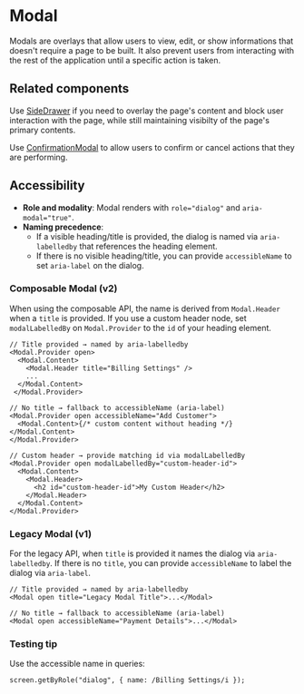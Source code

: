
<Meta title="Components/Overlays/Modal" />

# Modal

Modals are overlays that allow users to view, edit, or show informations that
doesn't require a page to be built. It also prevent users from interacting with
the rest of the application until a specific action is taken.

## Related components

Use [SideDrawer](/components/SideDrawer) if you need to overlay the page's
content and block user interaction with the page, while still maintaining
visibilty of the page's primary contents.

Use [ConfirmationModal](/components/ConfirmationModal) to allow users to confirm
or cancel actions that they are performing.

## Accessibility

- **Role and modality**: Modal renders with `role="dialog"` and
  `aria-modal="true"`.
- **Naming precedence**:
  - If a visible heading/title is provided, the dialog is named via
    `aria-labelledby` that references the heading element.
  - If there is no visible heading/title, you can provide `accessibleName` to
    set `aria-label` on the dialog.

### Composable Modal (v2)

When using the composable API, the name is derived from `Modal.Header` when a
`title` is provided. If you use a custom header node, set `modalLabelledBy` on
`Modal.Provider` to the `id` of your heading element.

```tsx
// Title provided → named by aria-labelledby
<Modal.Provider open>
  <Modal.Content>
    <Modal.Header title="Billing Settings" />
    ...
  </Modal.Content>
 </Modal.Provider>

// No title → fallback to accessibleName (aria-label)
<Modal.Provider open accessibleName="Add Customer">
  <Modal.Content>{/* custom content without heading */}</Modal.Content>
</Modal.Provider>

// Custom header → provide matching id via modalLabelledBy
<Modal.Provider open modalLabelledBy="custom-header-id">
  <Modal.Content>
    <Modal.Header>
      <h2 id="custom-header-id">My Custom Header</h2>
    </Modal.Header>
  </Modal.Content>
</Modal.Provider>
```

### Legacy Modal (v1)

For the legacy API, when `title` is provided it names the dialog via
`aria-labelledby`. If there is no `title`, you can provide `accessibleName` to
label the dialog via `aria-label`.

```tsx
// Title provided → named by aria-labelledby
<Modal open title="Legacy Modal Title">...</Modal>

// No title → fallback to accessibleName (aria-label)
<Modal open accessibleName="Payment Details">...</Modal>
```

### Testing tip

Use the accessible name in queries:

```tsx
screen.getByRole("dialog", { name: /Billing Settings/i });
```
